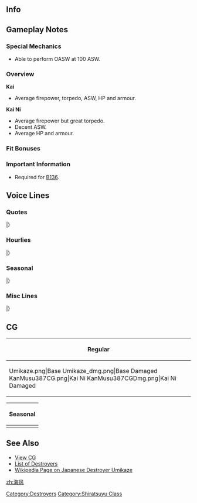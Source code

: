 ==Info==
{{KanmusuInfo|ID=258}}
{{KanmusuInfo|ID=258a}}
{{KanmusuInfo|ID=387}}

==Gameplay Notes==
===Special Mechanics===
* Able to perform OASW at 100 ASW.

===Overview===
'''Kai'''
* Average firepower, torpedo, ASW, HP and armour.  

'''Kai Ni'''
* Average firepower but great torpedo.
* Decent ASW.
* Average HP and armour.

===Fit Bonuses===
{{:{{BASEPAGENAME}}/Equipment Bonuses}}
{{clear}}

===Important Information===
* Required for [[Quests#B136|B136]].

==Voice Lines==
===Quotes===
{{ShipquoteHeader}}
{{ShipquoteKai
|scenario = Introduction
|origin = 白露型駆逐艦七番艦。そして、改白露型一番艦となる、海風です。提督、どうぞよろしくお願いします！
|translation = 7th ship of the Shiratsuyu-class. Also, first ship of the revised Shiratsuyu-class, Umikaze. Admiral, I look forward to working with you!
|audio = Umikaze-Intro.mp3
}}
{{ShipquoteKai|scenario = Introduction|kai2 = yes
|origin = 改白露型駆逐艦一番艦、海風です。提督、本日もよろしくお願いします。
|translation = Improved Shiratsuyu-class destroyers' lead ship, Umikaze. Admiral, today, too, I look forward to working with you!
}}
{{ShipquoteKai
|scenario = Library
|origin = 白露型駆逐艦七番艦、改白露型としては一番艦となる海風です。
マル2計画によって建造されました。第二水雷戦隊の一翼として、ソロモン海の戦いにも参加しました。
提督、どうぞよろしくお願い致します。
|translation = 7th ship of the Shiratsuyu-class and 1st ship of the revised Shiratsuyu-class, Umikaze. 
I was built under the Circle 2 Plan. As a part of the 2nd Torpedo Squadron, I participated in the Battle of the Solomon Sea. 
Admiral, I look forward to working with you.
|audio = Umikaze-Library.mp3
}}
{{ShipquoteKai
|scenario = Secretary 1
|origin = 海風、お呼びでしょうか？
|translation = Are you calling Me?
|audio = Umikaze-Sec1.mp3
}}
{{ShipquoteKai
|scenario = Secretary 2
|origin = 江風、もーなんですか？　ふぇっ！？　提督！？　失礼しました！　ふぇ？　え、ええと…
|translation = What do you want now Kawakaze? Fueee!? Admiral!? Please excuse me! Fue? Eh, err...
|audio = Umikaze-Sec2.mp3
}}
{{ShipquoteKai
|scenario = Secretary 3
|origin = あ、艦橋ですか？ はい、一応海風型としては…あぁ、ごめんなさい。改白露型です。
|translation = Ah, my bridge? Yes, first of the Umikaze-class... ah, I'm sorry. Revised Shiratsuyu-class.<ref>The revised Shiratsuyu-class had a modified bridge design that distinguishes them from the rest of the Shiratsuyu-class.</ref>
|audio = Umikaze-Sec3.mp3
}}
{{ShipquoteKai|scenario = Secretary 3|kai2 = yes
|origin = 改白露型駆逐艦。その後期型兵装です。どうでしょう？　いいバランスですよね？
|translation = Improved Shiratsuyu-class destroyer. How do you like this late model armaments? Well balanced, aren't they?
}}
{{ShipquoteKai
|scenario = Secretary Idle
|origin = 提督？　ていと…く？　お忙しそう。今のうちに江風の様子を見てこようかしら。でも、いつお呼びがかかるか分からないし…
|translation = Admiral? Admi...ral? You're busy. I should go see what Kawakaze is up to now. But then I won't be able to know when I'm needed...
|audio = Umikaze-SecIdle.mp3
}}
{{ShipquoteKai|scenario = Idle|kai2 = yes
|origin = 提督、美味しいお茶を入れしますね？　熱いですから気をつけて。
|translation = Admiral, I'll make some delicious tea, ok? It's hot so be careful.
}}
{{ShipquoteKai
|scenario = Wedding
|origin = 提督、海風をお呼びでしょうか？　改白露型に招集をかけ…あ、違うのですか？　これは…本当に？　わぁ…嬉しい、です
|translation = Admiral, did you call for me? Do you want to gather the revised Shiratsuyu-class... ah, I'm wrong? Is this... really? Waa... I'm so happy.
|audio = Umikaze-Wedding.mp3
}}
{{ShipquoteKai
|scenario = Secretary (Married)
|origin = 提督、お疲れではないですか？　そお？　大丈夫？　大切なお体です。無理はしないでください。あ、海風、お茶を入れますね？
|translation = Admiral, aren't you tired? Really? You're fine? Please take care of yourself. Please don't push yourself too hard. Ah, I'll will get you some tea OK?
|audio = Umikaze-SecMarried.mp3
}}
{{ShipquoteKai
|scenario = Player's Score
|origin = 提督、情報ですね？　はい、海風がお持ちいたします
|translation = You want the information admiral? Yes, Umikaze has it right here.
|audio = Umikaze-PlayerScore.mp3
}}
{{ShipquoteKai
|scenario = Joining the Fleet
|origin = 改白露型一番艦、海風、抜錨します！
|translation = First ship of the revised Shiratsuyu-class, Umikaze, setting sail!
|audio = Umikaze-JoinFleet.mp3
}}
{{ShipquoteKai
|scenario = Equipment 1
|origin = 提督、ありがとうございます。強化嬉しいですね
|translation = Admiral, thank you very much. I'm happy for the reinforcement.
|audio = Umikaze-Equip1.mp3
}}
{{ShipquoteKai
|scenario = Equipment 2
|origin = あ、あの、もし可能でしたら、江風にもお願いできると…あの、嬉しいです
|translation = Ah, ummm, if it's possible, could you please do the same for Kawakaze... I'd be happy for that
|audio = Umikaze-Equip2.mp3
}}
{{ShipquoteKai
|scenario = Equipment 3
|origin = あ、すみません
|translation = Ah, excuse me
|audio = Umikaze-Equip3.mp3
}}
{{ShipquoteKai
|scenario = Supply
|origin = あ、補給ありがとうございます。助かります。
|translation = Ah, thank you for the resupply. I really needed it.
|audio = Umikaze-Supply.mp3
}}
{{ShipquoteKai
|scenario = Docking (Minor Damage)
|origin = すみません、少し入渠してまいります。
|translation = Please excuse me, I'll be entering the docks for a little while.
|audio = Umikaze-DockingMinor.mp3
}}
{{ShipquoteKai
|scenario = Docking (Major Damage)
|origin = ごめんなさい…お言葉に甘えて、しっかり傷を直しますね
|translation = I'm sorry...I'll take you up on your offer and get my injuries treated properly.
|audio = Umikaze-DockingMajor.mp3
}}
{{ShipquoteKai
|scenario = Construction
|origin = 新しい方が到着したみたいですね
|translation = It looks like a new person has arrived.
|audio = Umikaze-Construction.mp3
}}
{{ShipquoteKai
|scenario = Returning from Sortie
|origin = 艦隊、無事母港に帰投しました。大変お疲れ様でした。ふぅ…
|translation = The fleet has returned safely to the home port. Thank you for all the hard work. Fuu...	
|audio = Umikaze-SortieReturn.mp3
}}
{{ShipquoteKai
|scenario = Starting A Sortie
|origin = 第24駆逐隊、出撃します！　皆さん、続いてください！
|translation = 24th Destroyer Squadron, beginning sortie! Everyone, follow me!
|audio = Umikaze-Sortie.mp3
}}
{{ShipquoteKai|scenario = Starting A Sortie|kai2 = yes
|origin = 第二十四駆逐隊旗艦、海風。出撃します！皆さん、続いてください！
|translation = 24th Destroyer Squadron flagship, Umikaze. Sortieing! Everyone, follow me!
}}
{{ShipquoteKai
|scenario = Starting a Battle
|origin = 敵艦隊、発見しました。撃ち方、はじめ！
|translation = Enemy fleet detected. Open fire!
|audio = Umikaze-BattleStart.mp3
}}
{{ShipquoteKai
|scenario = Attack
|origin = まるでソロモンのよう…今度は、戦います！
|translation = This is just like Solomon... this time, I'll fight!<ref>She mostly did supply and troop transport missions during Guadalcanal.</ref>
|audio = Umikaze-Attack.mp3
}}
{{ShipquoteKai|scenario = Attack|kai2 = yes
|origin = This is just like Solomon... this time, I won't lose!
|translation = まるでソロモンのよう…今度は、負けはしません。てー！
}}
{{ShipquoteKai
|scenario = Night Battle Attack 
|origin = よく狙って、てー！
|translation = Ready, aim, fire!
|audio = Umikaze-NightAttack.mp3
}}
{{ShipquoteKai
|scenario = Night Battle
|origin = 夜戦で、残敵を掃討します！　全艦突撃！　皆さん、続いてください！
|translation = We'll wipe out all the enemies in night battle! All ships charge! Everyone, follow me!
|audio = Umikaze-NightBattle.mp3
}}
{{ShipquoteKai
|scenario = MVP
|origin = 海風が、一番ですか？　あ、ありがとうございます！　なんだか恥ずかしい…
|translation = I'm number one? Ah, thank you so much! Somehow it's a bit embarrassing...
|audio = Umikaze-MVP.mp3
}}
{{ShipquoteKai
|scenario = Minor Damage 1
|origin = いやぁっ！　な、なに？
|translation = Nooo! Wh, what?
|audio = Umikaze-MinorDamage1.mp3
}}
{{ShipquoteKai
|scenario = Minor Damage 2
|origin = ああぁぁ～っ！　な、なに？　魚雷？　敵船？！
|translation = Aaaaaah~! Wh, what? Torpedoes? Enemy ships?!
|audio = Umikaze-MinorDamage2.mp3
}}
{{ShipquoteKai
|scenario = Major Damage
|origin = やられてしまいました。ここは、危険です
|translation = They got me good. I'm in trouble now.
|audio = Umikaze-MajorDamage.mp3
}}
{{ShipquoteKai
|scenario = Sunk
|origin = 海風、ここまでのようです…江風…あなたは…ゆっくり、来る……のよ？
|translation = It seems Umikaze can only make it this far... Kawakaze... take your time... to come here... OK?
|audio = Umikaze-Sinking.mp3
}}
|}
<references/>
===Hourlies===
{{ShipquoteHeader | type = hourly}}
{{ShipquoteKai
|scenario = 00:00 
|origin = 提督、本日は海風がお側で時刻をお知らせしますね。　ああ、お茶、淹れ直しますね。
|translation = I'll be doing the time announcements today Admiral. Ah, I'll get you some tea.
|audio = UmikazeKai-0000.mp3
}}
{{ShipquoteKai
|scenario = 01:00 
|origin = 提督、マルヒトマルマルです。夜の艦隊も…静かですね。
|translation = It's 0100 Admiral. The fleet is quiet... at night.
|audio = UmikazeKai-0100.mp3
}}
{{ShipquoteKai
|scenario = 02:00 
|origin = 提督、マルフタマルマルです。少し眠いですか？濃いお茶をお淹れしますね。
|translation = It's 0200 Admiral. Are you a bit sleey? I'll make some strong tea.
|audio = UmikazeKai-0200.mp3
}}
{{ShipquoteKai
|scenario = 03:00 
|origin = 提督、マルサンマルマルです。たまには紅茶にしてみましょうか？　ああ、いえ、やはり緑茶が一番ですね。さあ、どうぞ。
|translation = It's 0300 Admiral. Do you want me to make black tea once in a while? Ah, no, green tea is definitely the best. Here you go.
|audio = UmikazeKai-0300.mp3
}}
{{ShipquoteKai
|scenario = 04:00 
|origin = 提督、マルヨンマルマルです。もうすぐ朝…提督、少し仮眠なされますか？海風が起きてますから、ここは大丈夫です。
|translation = It's 0400 Admiral. It's almost morning... Do you want to take a little nap Admiral? I'll wake you so sleeping here is fine.
|audio = UmikazeKai-0400.mp3
}}
{{ShipquoteKai
|scenario = 05:00 
|origin = 提督、マルゴーマルマルです。朝…になりましたね。 うーーーーん、気持ちのよい朝ですね。本日も頑張りましょう。
|translation = It's 0500 Admiral. It's... morning now. Yup, it's a lovely morning. I'll do my best today.
|audio = UmikazeKai-0500.mp3
}}
{{ShipquoteKai
|scenario = 06:00 
|origin = 提督、マルロクマルマルです。艦隊に総員起こしかけますね。　艦隊、総員起こし！おはようございます！
|translation = It's 0600 Admiral. I'll go wake the fleet. All hands, wake up! Good morning!
|audio = UmikazeKai-0600.mp3
}}
{{ShipquoteKai
|scenario = 07:00 
|origin = 提督、マルナナマルマルです。提督の朝餉もご用意しました。本日のお魚はアジの開きです。今、お茶を淹れますね。
|translation = It's 0700 Admiral. Here's your breakfast Admiral. Today's fish is horse mackerel. I'll get your tea now.
|audio = UmikazeKai-0700.mp3
}}
{{ShipquoteKai
|scenario = 08:00 
|origin = 提督、マルハチマルマルです。洗濯を片付けたら、編成と遠征の確認、してしまいますね。すみません、お待ちください。
|translation = It's 0800 Admiral. Once I'm done washing up, I'll double check the organisation and expeditions. Excuse me, please wait. <ref>She means the fleet compositions and missions.</ref>
|audio = UmikazeKai-0800.mp3
}}
{{ShipquoteKai
|scenario = 09:00 
|origin = 提督、マルキュウマルマルです。本日の編成と遠征の確認、完了しました。午前中の出撃はどうされますか？
|translation = It's 0900 Admiral. I'm done confirming the organisations and expeditions. How about going for a sortie during the morning?
|audio = UmikazeKai-0900.mp3
}}
{{ShipquoteKai
|scenario = 10:00 
|origin = 提督、ヒトマルマルマルです。南方方面に出撃されますか？　ああ、鼠輸送を優先したほうがいいですか？
|translation = It's 1000 Admiral. Shall we sortie to the south? Ah, we should prioritise Tokyo Expresses?
|audio = UmikazeKai-1000.mp3
}}
{{ShipquoteKai
|scenario = 11:00 
|origin = 提督、ヒトヒトマルマルです。妹たちですか？　はい、自慢の妹たちです。江風もしっかりやっているかしら？えへへ。
|translation = It's 1100 Admiral. My little sisters? Yes, they are my pride. I wonder if Kawakaze is doing well Ehehe.
|audio = UmikazeKai-1100.mp3
}}
{{ShipquoteKai
|scenario = 12:00 
|origin = 提督、ヒトフタマルマルです。昼餉も海風にお任せください。カレーにしましょうか？ああ、カレーうどんもいいですね。
|translation = It's 1200 Admiral. Leave lunch to me. How does curry sound? Ah, curry udon sounds good.
|audio = UmikazeKai-1200.mp3
}}
{{ShipquoteKai
|scenario = 13:00 
|origin = 提督、ヒトサンマルマルです。ああ、カレーはねてません？大丈夫ですか？カレーって落ちにくいんですよね。……大丈夫、良かったぁ。
|translation = It's 1300 Admiral. Ah, did some curry splatter? It's hard to get curry stains out ...Thank goodness you're fine.
|audio = UmikazeKai-1300.mp3
}}
{{ShipquoteKai
|scenario = 14:00 
|origin = 提督、ヒトヨンマルマルです。あっ、神通さんお疲れ様です。あっ、はい。第二四駆逐隊、頑張っています。大丈夫です。
|translation = It's 1400 Admiral. Ah, thanks for your hard work Jintsuu-san. Ah, yes. The 24th Destroyer Division is doing our best. We're fine.
|audio = UmikazeKai-1400.mp3
}}
{{ShipquoteKai
|scenario = 15:00 
|origin = 提督、ヒトゴーマルマルです。やはり二水戦は光栄ですが、緊張します。はい…
|translation = It's 1500 Admiral. It's definitely an honour to be part of the 2nd DesRon, but I'm still nervous. Yes...
|audio = UmikazeKai-1500.mp3
}}
{{ShipquoteKai
|scenario = 16:00 
|origin = 提督、ヒトロクマルマ…あっ…涼風！お疲れ様です。いつも元気ね。えへへ、頑張って！
|translation = It's 1600 Admiral. Ah... Suzukaze! Thanks for your hard work. You're energetic as usual. Ehehe, do your best!
|audio = UmikazeKai-1600.mp3
}}
{{ShipquoteKai
|scenario = 17:00 
|origin = 提督、ヒトナナマルマルです。あっ…満潮、どうしたの？えっ、朝潮？見てないけど…探してるの？
|translation = It's 1700 Admiral. Ah... What's wrong Michishio? Eh, Asashio? I haven't seen her... Are you looking for her?
|audio = UmikazeKai-1700.mp3
}}
{{ShipquoteKai
|scenario = 18:00 
|origin = 提督、ヒトハチマルマルです。そろそろ海風、夕餉の支度に入りますね。今晩は何がいいかしら…？
|translation = It's 1800 Admiral. It's almost time for me to start dinner preparations. What should I make tonight...?
|audio = UmikazeKai-1800.mp3
}}
{{ShipquoteKai
|scenario = 19:00 
|origin = 提督、ヒトキュウマルマルです。夕餉の支度が整いました。今晩はチキンライスにしてみました。どうでしょう…？おいしい…？
|translation = It's 1900 Admiral. The dinner preparations are complete. I made some chicken rice tonight. How is it...? Is it delicious...?
|audio = UmikazeKai-1900.mp3
}}
{{ShipquoteKai
|scenario = 20:00 
|origin = 提督、フタマルマルマルです。あっ、江風、どうしたの？　川内さんと夜戦に出撃？あっ、気をつけてね！しっかりね！
|translation = It's 2000 Admiral. Ah, what's wrong Kawakaze? Going on a night battle with Sendai-san? Ah, be careful! Work hard!<ref>Kawakaze was sunk around this time.</ref>
|audio = UmikazeKai-2000.mp3
}}
{{ShipquoteKai
|scenario = 21:00 
|origin = 提督、フタヒトマルマルです。あのう…江風、少し心配です…大丈夫かしら…？
|translation = It's 2100 Admiral. Ummm... I'm a bit worried about Kawakaze... Is she alright...?
|audio = UmikazeKai-2100.mp3
}}
{{ShipquoteKai
|scenario = 22:00 
|origin = 提督、フタフタマルマルです。江風、無事に帰投しました。良かったぁ…。川内さんも大変お疲れ様でした！
|translation = It's 2200 Admiral. Kawakaze has returned safely. Thank goodness... Thank you for your hard work too Sendai-san!
|audio = UmikazeKai-2200.mp3
}}
{{ShipquoteKai
|scenario = 23:00 
|origin = 提督、フタサンマルマルです。本日も大変お疲れ様でした。明日もご一緒に頑張って参りましょう。
|translation = It's 2300 Admiral. Thank you for your hard work today. Let's do our best together tomorrow too.
|audio = UmikazeKai-2300.mp3
}}
|}
<references/>
===Seasonal===
{{SeasonalHeaderOld}}
{{SeasonalQuote
|scenario = [[Seasonal/Early_Autumn_2015_Seasonal_Update|Early Autumn 2015]]
|origin = 秋はお芋が美味しいですよね。提督、少しお芋蒸かしましょうか？お茶もお入れしますね。おまちください。
|translation =	Sweet potatoes in autumn are delicious. Should I steam a few potatoes, Admiral? I’ll make some tea too. Please wait.
|audio = Umikaze_Early_Autumn2015.ogg
|notes =
}}
{{SeasonalQuote
|scenario = [[Seasonal/Christmas_2015|Christmas 2015]]
|origin = 提督、今日はお祭りなのですね。モミの木の飾りも綺麗です。海風…幸せです。
|translation =	Today is a festival, Admiral. The decorations on the fir are beautiful. I’m… happy.
|audio = Umikaze_Christmas_2015_Sec1.ogg
|notes =
}}
{{SeasonalQuote
|scenario = [[Seasonal/End_of_Year_2015|End of Year 2015]]
|origin = 提督、早いですね！もう師走です！鎮守府も大掃除を急がないといけませんね。大丈夫です！海風におまかせください！
|translation =	Time sure flew, Admiral! It’s already December! I need to hurry and start the Naval Base spring clean. It’s fine! Please leave it to me!
|audio = Umikaze_Year_End_2015_Sec1.ogg
|notes = 
}}
{{SeasonalQuote
|scenario = [[Seasonal/New_Year_2016|New Year 2016]]
|origin = 提督、明けましておめでとうございます。本年も第二十四駆逐隊と海風をどうぞよろしくお願いします！
|translation =	Happy New Year, Admiral! Please take care of us in Destroyer Division 20 this year too!
|audio = Umikaze_New_Years_2016_Sec1.ogg
|notes = 
}}
{{SeasonalQuote
|scenario = [[Seasonal/Setsubun_2016|Setsubun 2016]]
|origin = 節分ですか。はあ！江風！川内さんに豆をなげるなんて…あぁ！川内さん、すみません！あの、すみません！
|translation =	It’s Setsubun! Hey! Kawakaze! How could you throw beans at Sendai-san… Ah! Sorry about that, Sendai-san! Umm, sorry!
|audio = Umikaze_Setsubun_2016_Sec1.ogg
|notes = 
}}
{{SeasonalQuote
|scenario = [[Seasonal/Valentine%27s_Day_2016|Valentine’s Day 2016]]
|origin = こんな形で良かったかしら？少し大げさだったかしら？あぁ、提督、良かったら、こちら、どうぞ召し上がってください！
|translation =	I wonder if I got the shape right. Is it a bit exaggerated? Ah, please have some of this if you don’t mind, Admiral!
|audio = Umikaze_Valentine_Sec1.ogg
|notes = 
}}
{{SeasonalQuote
|scenario = [[Seasonal/White_Day_2016|White Day 2016]]
|origin = 提督、こちらを海風に？あ、ありがとうございます。大切にいただきます…嬉しい♪
|translation =	Is this for me, Admiral? Th-thank you very much. I’ll savour them… I’m happy♪
|audio = Umikaze_White_Day_2016.ogg
|notes = 
}}
{{SeasonalQuote
|scenario = [[Seasonal/Third_Anniversary|3rd Anniversary]]
|origin = 提督、三周年ですね。おめでとうございます。海風もお祝い、申し上げます。
|translation =	It’s the 3rd Anniversary, Admiral. Congratulations. I give you my regards.
|audio = Umikaze_3rd_Anniversary_Sec1.mp3
|notes = 
}}
{{SeasonalQuote
|scenario = [[Seasonal/Rainy_Season_2016|Rainy Season 2016]]
|origin = この季節、雨が多いですね。でも静か…いいですね。海風、雨の日も好きです。
|translation =	There’s lots of rain during this time of year. But the peacefulness… is nice. I like rainy days.
|audio = Umikaze_Rainy_Season_2016_Sec1.mp3
|notes = 
}}
{{SeasonalQuote
|scenario = [[Seasonal/Early_Summer_2016|Early Summer 2016]]
|origin = 少し暑くなってきましたね。提督、もうすぐ今年も夏が来るのですね。今年の水着、どうしよう？新調しようかしら。
|translation =	It’s gotten a bit hotter. Summer is almost here, Admiral. What should I do about this year’s swimsuit? I wonder if I should get a new one.
|audio = Umikaze_Early_Summer_Sec1_2016.ogg
|notes = 
}}
{{SeasonalQuote
|scenario = [[Seasonal/Summer_2016|Midsummer 2016]]
|origin = 提督、夏ですね。日差しが本当に強いですね。あぁ、大丈夫です。一応肌にはオイル塗っています。てへへ♪
|translation =	It’s summer, Admiral. The sun is really beating down. Ah, it’s fine. I applied some sunscreen just in case. Tehehe♪
|audio = Umikaze_Sec1_Midsummer_2016.ogg
|notes = 
}}
{{SeasonalQuote
|scenario = [[Seasonal/Fourth_Anniversary|4th Anniversary]]
|origin = 提督、四周年ですね！海風お祝い申し上げます！本当に嬉しい事ですね！
|translation =	It’s the 4th Anniversary, Admiral! I congratulate you! This is such a happy occasion!
|audio = Umikaze_4th_Anniversary_Sec1_2017.mp3
|notes = 
}}
{{SeasonalQuote
|scenario = [[Seasonal/Fifth_Anniversary|5th Anniversary]]
|origin = 提督、今日は記念日ですね。ご一緒できて、海風、光栄です。
|translation =	Today is an anniversary, Admiral. It’s an honour to spend the day with you.
|audio = Umikaze_5th_Anniversary_Sec1.mp3
|notes = 
}}
{{SeasonalQuote
|scenario = [[Seasonal/Rainy Season 2020|Rainy Season 2020]]
|origin = 甘いものは美味しいくって、少し太ったかしら？運動しないとだめですね。頑張ろう。
|translation =	The sweets were so delicious, I wonder if I gained some weight? I need to exercise. I'll do my best.
|audio = Umikaze Kai Ni Rainy 2020 Secretary 3.mp3
|notes = Kai Ni Secretary 3
}}
|}
<references/>

===Misc Lines===
{{SeasonalHeaderOld}}
{{SeasonalQuote
|scenario = [[Fall 2015 Event]]
|origin = 江風、少し自重しないと…本当に…お姉さんは心配です。
|translation =	Show a little restraint, Kawakaze… Really… I’m worried about you.
|audio = Umikaze_Fall_Event_2015_Sec1.mp3
|notes = 
}}
|}
<references/>
==CG==
{| class="mw-collapsible mw-collapsed wikitable" style="width: 100%;"
!Regular
|-
|<gallery>
Umikaze.png|Base
Umikaze_dmg.png|Base Damaged
KanMusu387CG.png|Kai Ni
KanMusu387CGDmg.png|Kai Ni Damaged
</gallery>
|}
{| class="mw-collapsible mw-collapsed wikitable" style="width: 100%;"
!Seasonal
|-
|<gallery>
Umikaze Full Summer 2017.png|[[Seasonal/Summer_2017|Summer 2017]]
Umikaze Full Summer 2017 Damaged.png||[[Seasonal/Summer_2017|Summer 2017 Damaged]]
KanMusu258Mitsukoshi2019.png|[[Seasonal/Coming_of_Spring_2019|Mitsukoshi Collaboration 2019]]
KanMusu258Mitsukoshi2019Dmg.png|[[Seasonal/Coming_of_Spring_2019|Mitsukoshi Collaboration 2019 Damaged]]
587_Ship_Full_Umikaze Kai Ni Rainy Season 2020.png|[[Seasonal/Rainy_Season_2020|Kai Ni Rainy Season 2020]]
587_Ship_Full_Umikaze Kai Ni Rainy Season 2020_Damaged.png|[[Seasonal/Rainy_Season_2020|Kai Ni Rainy Season 2020 Damaged]]
</gallery>
|}

==See Also==
*[[{{PAGENAMEE}}/Gallery|View {{PAGENAME}} CG]]
*[[EliteDD|List of Destroyers]]
*[[:wikipedia:Japanese_destroyer_Umikaze_(1936)|Wikipedia Page on Japanese Destroyer Umikaze]]
{{Shiplist}}
[[Category:Destroyers]]
[[Category:Shiratsuyu Class]]
[[zh:海风]]